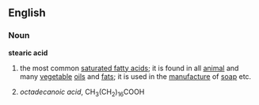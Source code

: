 ==English==
===Noun===
{{wikipedia}}
'''stearic acid'''
# the most common [[saturated fatty acid]]s; it is found in all [[animal]] and many [[vegetable]] [[oil]]s and [[fat]]s; it is used in the [[manufacture]] of [[soap]] etc.
#{{chemistry}} ''octadecanoic acid'', CH<sub>3</sub>(CH<sub>2</sub>)<sub>16</sub>COOH